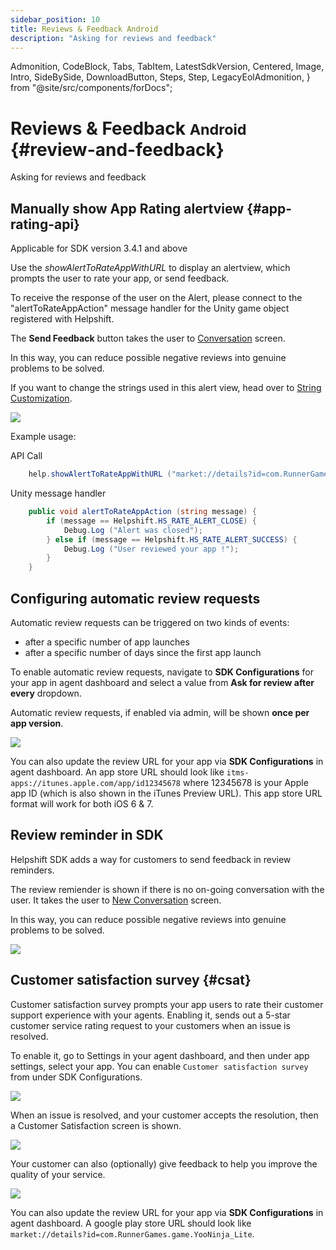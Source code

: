 ```yaml
---
sidebar_position: 10
title: Reviews & Feedback Android
description: "Asking for reviews and feedback"
---
```


  Admonition,
  CodeBlock,
  Tabs,
  TabItem,
  LatestSdkVersion,
  Centered,
  Image,
  Intro,
  SideBySide,
  DownloadButton,
  Steps,
  Step,
  LegacyEolAdmonition,
} from "@site/src/components/forDocs";

<LegacyEolAdmonition />

# Reviews & Feedback <small>Android</small> {#review-and-feedback}

<Intro>

Asking for reviews and feedback

</Intro>

## Manually show App Rating alertview {#app-rating-api}

<Admonition type="info" title="Note">

Applicable for SDK version 3.4.1 and above

</Admonition>

Use the _showAlertToRateAppWithURL_ to display an alertview, which prompts the user to rate your app, or send feedback.

To receive the response of the user on the Alert, please connect to the "alertToRateAppAction" message handler for the Unity game object registered with Helpshift.

The **Send Feedback** button takes the user to [Conversation](/unity/support-tools-android#conversation-view) screen.

In this way, you can reduce possible negative reviews into genuine problems to be solved.

If you want to change the strings used in this alert view, head over to [String Customization](/android/string-customization/).

![](/static/books/android/review-reminder.png)

Example usage:

API Call

```csharp
    help.showAlertToRateAppWithURL ("market://details?id=com.RunnerGames.game.YooNinja_Lite");
```

Unity message handler

```csharp
    public void alertToRateAppAction (string message) {
        if (message == Helpshift.HS_RATE_ALERT_CLOSE) {
            Debug.Log ("Alert was closed");
        } else if (message == Helpshift.HS_RATE_ALERT_SUCCESS) {
            Debug.Log ("User reviewed your app !");
        }
    }
```

## Configuring automatic review requests

Automatic review requests can be triggered on two kinds of events:

- after a specific number of app launches
- after a specific number of days since the first app launch

To enable automatic review requests, navigate to **SDK Configurations** for your app in agent dashboard and select a value from **Ask for review after every** dropdown.

Automatic review requests, if enabled via admin, will be shown **once per app version**.

<Image src="/static/books/android/review-settings.jpg" width="major" />

<Admonition type="info" title="Note">

You can also update the review URL for your app via **SDK Configurations** in agent dashboard.
An app store URL should look like `itms-apps://itunes.apple.com/app/id12345678` where 12345678 is your Apple app ID (which is also shown in the iTunes Preview URL).
This app store URL format will work for both iOS 6 & 7.

</Admonition>

## Review reminder in SDK

Helpshift SDK adds a way for customers to send feedback in review reminders.

The review remiender is shown if there is no on-going conversation with the user. It takes the user to [New Conversation](/unity/support-tools-android#conversation-view) screen.

In this way, you can reduce possible negative reviews into genuine problems to be solved.

![](/static/books/android/review-reminder.png)

## Customer satisfaction survey {#csat}

Customer satisfaction survey prompts your app users to rate their customer support experience with your agents. Enabling it, sends out a 5-star customer service rating request to your customers when an issue is resolved.

To enable it, go to Settings in your agent dashboard, and then under app settings, select your app. You can enable `Customer satisfaction survey` from under SDK Configurations.

<Image src="/static/books/android/review-settings.jpg" width="major" />

When an issue is resolved, and your customer accepts the resolution, then a Customer Satisfaction screen is shown.

![](/static/books/android/csat-android.png)

Your customer can also (optionally) give feedback to help you improve the quality of your service.

![](/static/books/android/csat-service-rating.png)

<Admonition type="info" title="Note">

You can also update the review URL for your app via **SDK Configurations** in agent dashboard.
A google play store URL should look like `market://details?id=com.RunnerGames.game.YooNinja_Lite`.

</Admonition>
